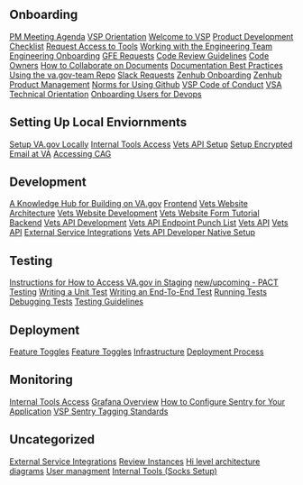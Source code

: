 ## Onboarding
[PM Meeting Agenda](https://github.com/department-of-veterans-affairs/va.gov-team/blob/master/platform/working-with-vsp/orientation/PM-Initial-Meeting.md)
[VSP Orientation](https://github.com/department-of-veterans-affairs/va.gov-team/blob/master/platform/working-with-vsp/orientation/README.md)
[Welcome to VSP](https://github.com/department-of-veterans-affairs/va.gov-team/blob/master/platform/working-with-vsp/orientation/Welcome%20to%20VSP.md)
[Product Development Checklist](https://github.com/department-of-veterans-affairs/va.gov-team/blob/master/platform/working-with-vsp/orientation/Product%20Development%20Checklist.md)
[Request Access to Tools](https://github.com/department-of-veterans-affairs/va.gov-team/blob/master/platform/working-with-vsp/orientation/request-access-to-tools.md)
[Working with the Engineering Team](https://github.com/department-of-veterans-affairs/va.gov-team/blob/master/platform/engineering/working-with-engineering-team.md)
[Engineering Onboarding](https://github.com/department-of-veterans-affairs/va.gov-team/blob/master/platform/engineering/backend/engineeringonboarding.md)
[GFE Requests](https://github.com/department-of-veterans-affairs/va.gov-team/blob/master/platform/working-with-vsp/orientation/gfe-request.md)
[Code Review Guidelines](https://github.com/department-of-veterans-affairs/va.gov-team/blob/master/platform/engineering/code_review_guidelines.md)
[Code Owners](https://github.com/department-of-veterans-affairs/va.gov-team/blob/master/platform/engineering/codeowners.md)
[How to Collaborate on Documents](https://github.com/department-of-veterans-affairs/va.gov-team/blob/master/platform/working-with-vsp/orientation/how-to-collaborate-on-documents.md)
[Documentation Best Practices](https://github.com/department-of-veterans-affairs/va.gov-team/blob/master/platform/working-with-vsp/orientation/product-development-documentation-best-practices.md)
[Using the va.gov-team Repo](https://github.com/department-of-veterans-affairs/va.gov-team/blob/master/platform/working-with-vsp/orientation/repo-guidelines.md)
[Slack Requests](https://github.com/department-of-veterans-affairs/va.gov-team/blob/master/platform/working-with-vsp/orientation/slack-requests.md)
[Zenhub Onboarding](https://github.com/department-of-veterans-affairs/va.gov-team/blob/master/platform/working-with-vsp/orientation/zenhub_onboarding.pdf)
[Zenhub Product Management](https://github.com/department-of-veterans-affairs/va.gov-team/blob/master/platform/working-with-vsp/orientation/zenhub_product_management.pdf)
[Norms for Using Github](https://github.com/department-of-veterans-affairs/va.gov-team/blob/master/platform/working-with-vsp/policies-work-norms/README.md)
[VSP Code of Conduct](https://github.com/department-of-veterans-affairs/va.gov-team/blob/master/platform/working-with-vsp/policies-work-norms/code-of-conduct.md)
[VSA Technical Orientation](https://github.com/department-of-veterans-affairs/va.gov-team/blob/master/teams/vsa/onboarding/VSA%20Technical%20Orientation.md#zoom-meetings)
[Onboarding Users for Devops](https://github.com/department-of-veterans-affairs/devops/blob/master/docs/operations/Internal_Onboarding_Instructions.md)
## Setting Up Local Enviornments
[Setup VA.gov Locally](https://department-of-veterans-affairs.github.io/veteran-facing-services-tools/getting-started/)
[Internal Tools Access](https://github.com/department-of-veterans-affairs/va.gov-team/blob/master/platform/engineering/internal-tools.md#configure-the-socks-proxy)
[Vets API Setup](https://github.com/department-of-veterans-affairs/vets-api/blob/master/README.md)
[Setup Encrypted Email at VA](https://github.com/department-of-veterans-affairs/va.gov-team/blob/master/platform/working-with-vsp/orientation/setup-encrypted-email.md)
[Accessing CAG](https://github.com/department-of-veterans-affairs/va.gov-team/blob/master/platform/working-with-vsp/orientation/accessing-va-network-without-va-laptop.md)
## Development
[A Knowledge Hub for Building on VA.gov](https://department-of-veterans-affairs.github.io/va.gov-team/)
[Frontend](https://github.com/department-of-veterans-affairs/va.gov-team/blob/master/platform/engineering/frontend/readme.md)
[Vets Website Architecture](https://github.com/department-of-veterans-affairs/va.gov-team/blob/master/platform/engineering/frontend/vets-website/architecture.md)
[Vets Website Development](https://github.com/department-of-veterans-affairs/va.gov-team/blob/master/platform/engineering/frontend/vets-website/development.md)
[Vets Website Form Tutorial](https://github.com/department-of-veterans-affairs/va.gov-team/blob/master/platform/engineering/frontend/vets-website/form-tutorial-basic.md)
[Backend](https://github.com/department-of-veterans-affairs/va.gov-team/blob/master/platform/engineering/backend/README.md)
[Vets API Development](https://github.com/department-of-veterans-affairs/va.gov-team/blob/master/platform/engineering/backend/vets-api/development.md)
[Vets API Endpoint Punch List](https://github.com/department-of-veterans-affairs/va.gov-team/blob/master/platform/engineering/backend/vets-api-endpoint-punch-list.md)
[Vets API](https://github.com/department-of-veterans-affairs/vets-api/blob/master/README.md)
[Vets API](https://www.rubydoc.info/github/department-of-veterans-affairs/vets-api)
[External Service Integrations](https://github.com/department-of-veterans-affairs/devops/tree/master/docs/External%20Service%20Integrations)
[Vets API Developer Native Setup](https://github.com/department-of-veterans-affairs/vets-api/blob/master/docs/setup/native.md)
## Testing
[Instructions for How to Access VA.gov in Staging](https://github.com/department-of-veterans-affairs/va.gov-team-sensitive/blob/master/Administrative/accessing-staging.md)
[new/upcoming - PACT Testing]()
[Writing a Unit Test](https://department-of-veterans-affairs.github.io/veteran-facing-services-tools/getting-started/common-tasks/new-unit-test)
[Writing an End-To-End Test](https://department-of-veterans-affairs.github.io/veteran-facing-services-tools/getting-started/common-tasks/new-end-to-end-test)
[Running Tests](https://department-of-veterans-affairs.github.io/veteran-facing-services-tools/getting-started/common-tasks/test/)
[Debugging Tests](https://department-of-veterans-affairs.github.io/veteran-facing-services-tools/getting-started/common-tasks/debugging-tests)
[Testing Guidelines](https://github.com/department-of-veterans-affairs/va.gov-team/blob/master/platform/engineering/frontend-testing-guidelines.md)
## Deployment
[Feature Toggles](https://department-of-veterans-affairs.github.io/veteran-facing-services-tools/platform/tools/feature-toggles/)
[Feature Toggles](https://github.com/department-of-veterans-affairs/va.gov-team/blob/master/platform/engineering/feature-toggles.md)
[Infrastructure](https://github.com/department-of-veterans-affairs/va.gov-team/tree/master/platform/engineering/infrastructure)
[Deployment Process](https://github.com/department-of-veterans-affairs/va.gov-team/blob/master/platform/engineering/deployment.md)
## Monitoring
[Internal Tools Access](https://github.com/department-of-veterans-affairs/va.gov-team/blob/master/platform/engineering/internal-tools.md)
[Grafana Overview](https://github.com/department-of-veterans-affairs/va.gov-team/blob/master/platform/engineering/grafana-overview.pdf)
[How to Configure Sentry for Your Application](https://github.com/department-of-veterans-affairs/va.gov-team/blob/master/platform/engineering/sentry-configuration.md)
[VSP Sentry Tagging Standards](https://github.com/department-of-veterans-affairs/va.gov-team/blob/master/platform/engineering/sentry-tagging-standards.md)
## Uncategorized
[External Service Integrations](https://github.com/department-of-veterans-affairs/devops/blob/master/docs/External%20Service%20Integrations/README.md)
[Review Instances](https://github.com/department-of-veterans-affairs/va.gov-team/blob/master/platform/engineering/backend/review-instances.md)
[Hi level architecture diagrams](https://github.com/department-of-veterans-affairs/va.gov-team-sensitive/blob/master/platform/engineering/TechnicalArchitectureOverview.md)
[User managment]()
[Internal Tools (Socks Setup)]()
